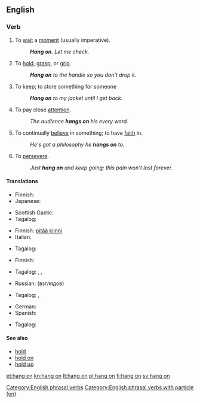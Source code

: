 ==English==

===Verb===
{{en-verb|head=[[hang]] [[on]]|hangs on|hanging on|hung on}}

# {{idiomatic}} To [[wait]] a [[moment]] (usually imperative).
#: '''''Hang on'''. Let me check.''
# To [[hold]], [[grasp]], or [[grip]].
#: '''''Hang on''' to the handle so you don't drop it.''
# {{idiomatic}} To keep; to store something for someone
#: '''''Hang on''' to my jacket until I get back.''
# {{idiomatic}} To pay close [[attention]].
#: ''The audience '''hangs on''' his every word.''
# {{idiomatic}} To continually [[believe]] in something; to have [[faith]] in.
#: ''He's got a philosophy he '''hangs on''' to.''
# {{idiomatic}} To [[persevere]].
#: ''Just '''hang on''' and keep going; this pain won't last forever.''

====Translations====
{{trans-top|wait a minute}}
* Finnish: {{t+|fi|odottaa}}
* Japanese: {{t-|ja|どっこい|tr=dokkoi}}
{{trans-mid}}
* Scottish Gaelic: {{t-|gd|dad ort}}
* Tagalog: {{t+|tl|sandali}}
{{trans-bottom}}

{{trans-top|to hold, grasp, or grip}}
* Finnish: [[pitää kiinni]]
* Italian: {{t+|it|afferrare}}
{{trans-mid}}
* Tagalog: {{t-|tl|hawak}}
{{trans-bottom}}

{{trans-top|to keep; to store something for someone}}
* Finnish: {{t+|fi|säilyttää}}
{{trans-mid}}
* Tagalog: {{t-|tl|pahawak}}, {{t-|tl|pabantay}}, {{t-|tl|patago}}
{{trans-bottom}}

{{trans-top|continually believe in something}}
* Russian: {{t+|ru|придерживаться}} (взглядов)
{{trans-mid}}
* Tagalog: {{t-|tl|magtiwala}}, {{t-|tl|maniwala}}
{{trans-bottom}}

{{trans-top|persevere}}
* German: {{t+|de|durchhalten}}
* Spanish: {{t+|es|aguantar}}
{{trans-mid}}
* Tagalog: {{t-|tl|magpakatatag}}
{{trans-bottom}}

====See also====
* [[hold]]
* [[hold on]]
* [[hold up]]

[[Category:English phrasal verbs]]
[[Category:English phrasal verbs with particle (on)]]

[[et:hang on]]
[[kn:hang on]]
[[lt:hang on]]
[[pl:hang on]]
[[fi:hang on]]
[[sv:hang on]]